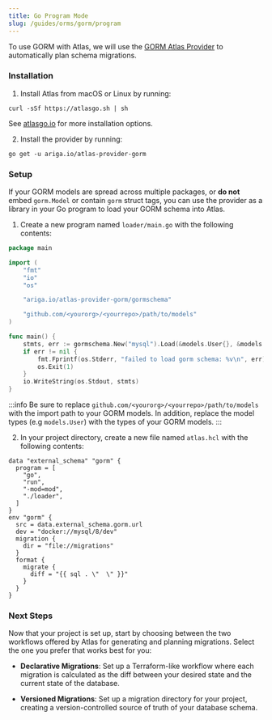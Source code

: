 ```yaml
---
title: Go Program Mode
slug: /guides/orms/gorm/program
---
```


To use GORM with Atlas, we will use the [GORM Atlas Provider](https://github.com/ariga/atlas-provider-gorm)
to automatically plan schema migrations.

### Installation

1. Install Atlas from macOS or Linux by running:

```shell
curl -sSf https://atlasgo.sh | sh
```

See [atlasgo.io](https://atlasgo.io/getting-started#installation) for more installation options.

2. Install the provider by running:
```shell
go get -u ariga.io/atlas-provider-gorm
```

### Setup
If your GORM models are spread across multiple packages, or **do not** embed `gorm.Model` or contain `gorm` struct tags,
you can use the provider as a library in your Go program to load your GORM schema into Atlas.

1. Create a new program named `loader/main.go` with the following contents:

```go title=main.go
package main

import (
    "fmt"
    "io"
    "os"

    "ariga.io/atlas-provider-gorm/gormschema"

    "github.com/<yourorg>/<yourrepo>/path/to/models"
)

func main() {
    stmts, err := gormschema.New("mysql").Load(&models.User{}, &models.Pet{})
    if err != nil {
        fmt.Fprintf(os.Stderr, "failed to load gorm schema: %v\n", err)
        os.Exit(1)
    }
    io.WriteString(os.Stdout, stmts)
}
```

:::info
Be sure to replace `github.com/<yourorg>/<yourrepo>/path/to/models` with the import path to your GORM models.
In addition, replace the model types (e.g `models.User`) with the types of your GORM models.
:::

2. In your project directory, create a new file named `atlas.hcl` with the following contents:

```hcl title=atlas.hcl
data "external_schema" "gorm" {
  program = [
    "go",
    "run",
    "-mod=mod",
    "./loader",
  ]
}
env "gorm" {
  src = data.external_schema.gorm.url
  dev = "docker://mysql/8/dev"
  migration {
    dir = "file://migrations"
  }
  format {
    migrate {
      diff = "{{ sql . \"  \" }}"
    }
  }
}
```

### Next Steps

Now that your project is set up, start by choosing between the two workflows offered by Atlas for generating and
planning migrations.
Select the one you prefer that works best for you:

* **Declarative Migrations**: Set up a Terraform-like workflow where each migration is calculated as the diff between
your desired state and the current state of the database.

* **Versioned Migrations**: Set up a migration directory for your project, creating a version-controlled source of truth
of your database schema.
